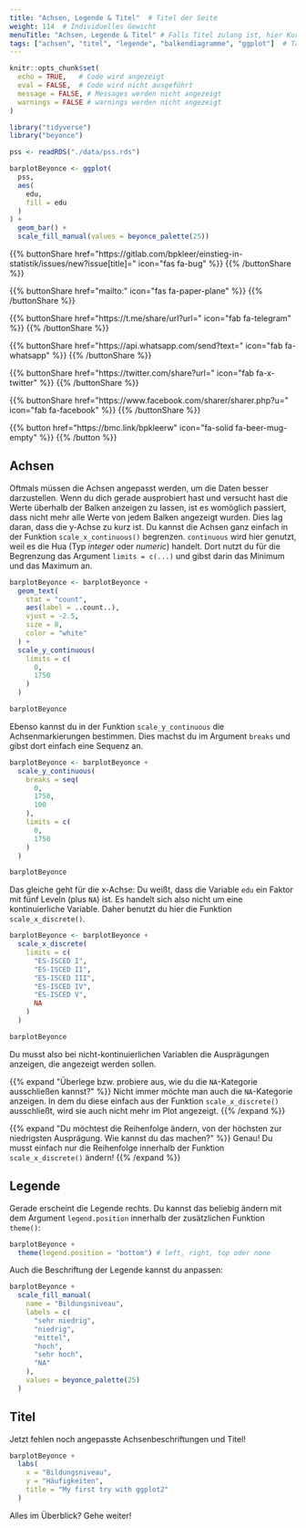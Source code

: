 ```yaml
---
title: "Achsen, Legende & Titel"  # Titel der Seite
weight: 114  # Individuelles Gewicht 
menuTitle: "Achsen, Legende & Titel" # Falls Titel zulang ist, hier Kurztitel
tags: ["achsen", "titel", "legende", "balkendiagramme", "ggplot"]  # Tags hiereinsetzen; Kurzwort, was auf der Seite passsiert
---
```


```r
knitr::opts_chunk$set(
  echo = TRUE,   # Code wird angezeigt
  eval = FALSE,  # Code wird nicht ausgeführt
  message = FALSE, # Messages werden nicht angezeigt
  warnings = FALSE # warnings werden nicht angezeigt
)

library("tidyverse")
library("beyonce")

pss <- readRDS("./data/pss.rds")

barplotBeyonce <- ggplot(
  pss, 
  aes(
    edu, 
    fill = edu
  )
) +
  geom_bar() +
  scale_fill_manual(values = beyonce_palette(25))
```

{{% buttonShare href=\"https\:\/\/gitlab.com\/bpkleer\/einstieg-in-statistik\/issues\/new?issue[title]=\" icon=\"fas fa-bug\" %}} {{% /buttonShare %}} 

{{% buttonShare href=\"mailto\:\" icon=\"fas fa-paper-plane\" %}} {{% /buttonShare %}}

{{% buttonShare href=\"https\:\/\/t.me\/share\/url?url=\" icon=\"fab fa-telegram\" %}} {{% /buttonShare %}}

{{% buttonShare href=\"https\:\/\/api.whatsapp.com\/send?text=\" icon=\"fab fa-whatsapp\" %}} {{% /buttonShare %}}

{{% buttonShare href=\"https\:\/\/twitter.com\/share?url=\" icon=\"fab fa-x-twitter\" %}} {{% /buttonShare %}}

{{% buttonShare href=\"https\:\/\/www.facebook.com\/sharer\/sharer.php?u=\" icon=\"fab fa-facebook\" %}} {{% /buttonShare %}}

{{% button href=\"https\:\/\/bmc.link\/bpkleerw\" icon=\"fa-solid fa-beer-mug-empty\" %}} {{% /button %}}

## Achsen
Oftmals müssen die Achsen angepasst werden, um die Daten besser darzustellen. Wenn du dich gerade ausprobiert hast und versucht hast die Werte überhalb der Balken anzeigen zu lassen, ist es womöglich passiert, dass nicht mehr alle Werte von jedem Balken angezeigt wurden. Dies lag daran, dass die y-Achse zu kurz ist. Du kannst die Achsen ganz einfach in der Funktion `scale_x_continuous()` begrenzen. `continuous` wird hier genutzt, weil es die Hua (Typ *integer* oder *numeric*) handelt. Dort nutzt du für die Begrenzung das Argument `limits = c(...)` und gibst darin das Minimum und das Maximum an.

```r
barplotBeyonce <- barplotBeyonce +
  geom_text(
    stat = "count", 
    aes(label = ..count..), 
    vjust = -2.5, 
    size = 8,
    color = "white"
  ) +
  scale_y_continuous(
    limits = c(
      0, 
      1750
    )
  )

barplotBeyonce
```

Ebenso kannst du in der Funktion `scale_y_continuous` die Achsenmarkierungen bestimmen. Dies machst du im Argument `breaks` und gibst dort einfach eine Sequenz an. 
```r
barplotBeyonce <- barplotBeyonce + 
  scale_y_continuous(
    breaks = seq(
      0, 
      1750, 
      100
    ),
    limits = c(
      0,
      1750
    )
  )

barplotBeyonce
```

Das gleiche geht für die x-Achse: Du weißt, dass die Variable `edu` ein Faktor mit fünf Leveln (plus `NA`) ist. Es handelt sich also nicht um eine kontinuierliche Variable. Daher benutzt du hier die Funktion `scale_x_discrete()`. 
```r
barplotBeyonce <- barplotBeyonce + 
  scale_x_discrete(
    limits = c(
      "ES-ISCED I", 
      "ES-ISCED II",
      "ES-ISCED III",
      "ES-ISCED IV",
      "ES-ISCED V", 
      NA
    )
  ) 

barplotBeyonce
```
Du musst also bei nicht-kontinuierlichen Variablen die Ausprägungen anzeigen, die angezeigt werden sollen. 

{{% expand \"Überlege bzw. probiere aus, wie du die `NA`-Kategorie ausschließen kannst?\" %}}
Nicht immer möchte man auch die `NA`-Kategorie anzeigen. In dem du diese einfach aus der Funktion `scale_x_discrete()` ausschließt, wird sie auch nicht mehr im Plot angezeigt. 
{{% /expand %}}

{{% expand \"Du möchtest die Reihenfolge ändern, von der höchsten zur niedrigsten Ausprägung. Wie kannst du das machen?\" %}}
Genau! Du musst einfach nur die Reihenfolge innerhalb der Funktion `scale_x_discrete()` ändern!
{{% /expand %}}

## Legende
Gerade erscheint die Legende rechts. Du kannst das beliebig ändern mit dem Argument `legend.position` innerhalb der zusätzlichen Funktion `theme()`:
```r
barplotBeyonce +
  theme(legend.position = "bottom") # left, right, top oder none
```

Auch die Beschriftung der Legende kannst du anpassen:
```r
barplotBeyonce + 
  scale_fill_manual(
    name = "Bildungsniveau",
    labels = c(
      "sehr niedrig", 
      "niedrig",
      "mittel",
      "hoch",
      "sehr hoch", 
      "NA"
    ),
    values = beyonce_palette(25)
  )
```

## Titel
Jetzt fehlen noch angepasste Achsenbeschriftungen und Titel!
```r
barplotBeyonce + 
  labs(
    x = "Bildungsniveau", 
    y = "Häufigkeiten",
    title = "My first try with ggplot2"
  )
```

Alles im Überblick? Gehe weiter!
